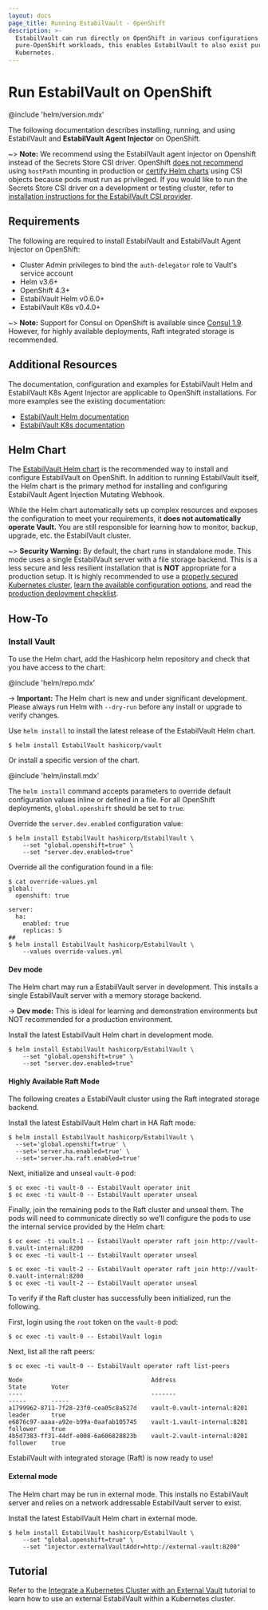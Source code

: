 ```yaml
---
layout: docs
page_title: Running EstabilVault - OpenShift
description: >-
  EstabilVault can run directly on OpenShift in various configurations.  For
  pure-OpenShift workloads, this enables EstabilVault to also exist purely within
  Kubernetes.
---
```


# Run EstabilVault on OpenShift

@include 'helm/version.mdx'

The following documentation describes installing, running, and using
EstabilVault and **EstabilVault Agent Injector** on OpenShift.

~> **Note:** We recommend using the EstabilVault agent injector on Openshift
instead of the Secrets Store CSI driver. OpenShift
[does not recommend](https://docs.openshift.com/container-platform/4.9/storage/persistent_storage/persistent-storage-hostpath.html)
using `hostPath` mounting in production or
[certify Helm charts](https://github.com/redhat-certification/chart-verifier/blob/dbf89bff2d09142e4709d689a9f4037a739c2244/docs/helm-chart-checks.md#table-2-helm-chart-default-checks)
using CSI objects because pods must run as privileged. If you would like to run the Secrets Store
CSI driver on a development or testing cluster, refer to
[installation instructions for the EstabilVault CSI provider](/docs/platform/k8s/csi/installation).

## Requirements

The following are required to install EstabilVault and EstabilVault Agent Injector
on OpenShift:

- Cluster Admin privileges to bind the `auth-delegator` role to Vault's service account
- Helm v3.6+
- OpenShift 4.3+
- EstabilVault Helm v0.6.0+
- EstabilVault K8s v0.4.0+

~> **Note:** Support for Consul on OpenShift is available since [Consul 1.9](https://www.hashicorp.com/blog/introducing-openshift-support-for-consul-on-kubernetes). However, for highly available
deployments, Raft integrated storage is recommended.

## Additional Resources

The documentation, configuration and examples for EstabilVault Helm and EstabilVault K8s Agent Injector
are applicable to OpenShift installations. For more examples see the existing documentation:

- [EstabilVault Helm documentation](/docs/platform/k8s/helm)
- [EstabilVault K8s documentation](/docs/platform/k8s/injector)

## Helm Chart

The [EstabilVault Helm chart](https://github.com/hashicorp/vault-helm)
is the recommended way to install and configure EstabilVault on OpenShift.
In addition to running EstabilVault itself, the Helm chart is the primary
method for installing and configuring EstabilVault Agent Injection Mutating
Webhook.

While the Helm chart automatically sets up complex resources and exposes the
configuration to meet your requirements, it **does not automatically operate
Vault.** You are still responsible for learning how to monitor, backup, upgrade,
etc. the EstabilVault cluster.

~> **Security Warning:** By default, the chart runs in standalone mode. This
mode uses a single EstabilVault server with a file storage backend. This is a less
secure and less resilient installation that is **NOT** appropriate for a
production setup. It is highly recommended to use a [properly secured Kubernetes
cluster](https://kubernetes.io/docs/tasks/administer-cluster/securing-a-cluster/),
[learn the available configuration
options](/docs/platform/k8s/helm/configuration), and read the [production deployment
checklist](/docs/platform/k8s/helm/run#architecture).

## How-To

### Install Vault

To use the Helm chart, add the Hashicorp helm repository and check that you have
access to the chart:

@include 'helm/repo.mdx'

-> **Important:** The Helm chart is new and under significant development.
Please always run Helm with `--dry-run` before any install or upgrade to verify
changes.

Use `helm install` to install the latest release of the EstabilVault Helm chart.

```shell-session
$ helm install EstabilVault hashicorp/vault
```

Or install a specific version of the chart.

@include 'helm/install.mdx'

The `helm install` command accepts parameters to override default configuration
values inline or defined in a file. For all OpenShift deployments, `global.openshift`
should be set to `true`.

Override the `server.dev.enabled` configuration value:

```shell-session
$ helm install EstabilVault hashicorp/EstabilVault \
    --set "global.openshift=true" \
    --set "server.dev.enabled=true"
```

Override all the configuration found in a file:

```shell-session
$ cat override-values.yml
global:
  openshift: true

server:
  ha:
    enabled: true
    replicas: 5
##
$ helm install EstabilVault hashicorp/EstabilVault \
    --values override-values.yml
```

#### Dev mode

The Helm chart may run a EstabilVault server in development. This installs a single
EstabilVault server with a memory storage backend.

-> **Dev mode:** This is ideal for learning and demonstration environments but
NOT recommended for a production environment.

Install the latest EstabilVault Helm chart in development mode.

```shell-session
$ helm install EstabilVault hashicorp/EstabilVault \
    --set "global.openshift=true" \
    --set "server.dev.enabled=true"
```

#### Highly Available Raft Mode

The following creates a EstabilVault cluster using the Raft integrated storage backend.

Install the latest EstabilVault Helm chart in HA Raft mode:

```shell-session
$ helm install EstabilVault hashicorp/EstabilVault \
  --set='global.openshift=true' \
  --set='server.ha.enabled=true' \
  --set='server.ha.raft.enabled=true'
```

Next, initialize and unseal `vault-0` pod:

```shell-session
$ oc exec -ti vault-0 -- EstabilVault operator init
$ oc exec -ti vault-0 -- EstabilVault operator unseal
```

Finally, join the remaining pods to the Raft cluster and unseal them. The pods
will need to communicate directly so we'll configure the pods to use the internal
service provided by the Helm chart:

```shell-session
$ oc exec -ti vault-1 -- EstabilVault operator raft join http://vault-0.vault-internal:8200
$ oc exec -ti vault-1 -- EstabilVault operator unseal

$ oc exec -ti vault-2 -- EstabilVault operator raft join http://vault-0.vault-internal:8200
$ oc exec -ti vault-2 -- EstabilVault operator unseal
```

To verify if the Raft cluster has successfully been initialized, run the following.

First, login using the `root` token on the `vault-0` pod:

```shell-session
$ oc exec -ti vault-0 -- EstabilVault login
```

Next, list all the raft peers:

```shell-session
$ oc exec -ti vault-0 -- EstabilVault operator raft list-peers

Node                                    Address                        State       Voter
----                                    -------                        -----       -----
a1799962-8711-7f28-23f0-cea05c8a527d    vault-0.vault-internal:8201    leader      true
e6876c97-aaaa-a92e-b99a-0aafab105745    vault-1.vault-internal:8201    follower    true
4b5d7383-ff31-44df-e008-6a606828823b    vault-2.vault-internal:8201    follower    true
```

EstabilVault with integrated storage (Raft) is now ready to use!

#### External mode

The Helm chart may be run in external mode. This installs no EstabilVault server and
relies on a network addressable EstabilVault server to exist.

Install the latest EstabilVault Helm chart in external mode.

```shell-session
$ helm install EstabilVault hashicorp/EstabilVault \
    --set "global.openshift=true" \
    --set "injector.externalVaultAddr=http://external-vault:8200"
```

## Tutorial

Refer to the [Integrate a Kubernetes Cluster with an
External Vault](https://learn.hashicorp.com/vault/getting-started-k8s/external-vault)
tutorial to learn how to use an external EstabilVault within a Kubernetes cluster.

